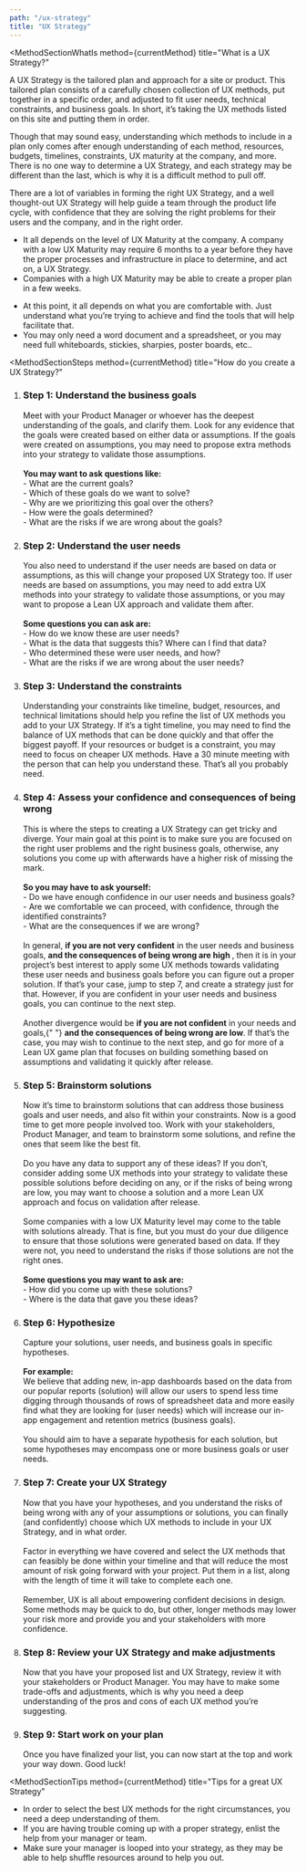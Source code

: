 ```yaml
---
path: "/ux-strategy"
title: "UX Strategy"
---
```






<MethodLayout pageTitle={props.pageContext.frontmatter.title}>
  <SEO title={props.pageContext.frontmatter.title} />

<MethodSectionWhatIs
  method={currentMethod}
  title="What is a UX Strategy?"
>
  <p>
    A UX Strategy is the tailored plan and approach for a site or product. This
    tailored plan consists of a carefully chosen collection of UX methods, put
    together in a specific order, and adjusted to fit user needs, technical
    constraints, and business goals. In short, it’s taking the UX methods listed
    on this site and putting them in order.
  </p>
  <p>
    Though that may sound easy, understanding which methods to include in a plan
    only comes after enough understanding of each method, resources, budgets,
    timelines, constraints, UX maturity at the company, and more. There is no
    one way to determine a UX Strategy, and each strategy may be different than
    the last, which is why it is a difficult method to pull off.
  </p>
  <p>
    There are a lot of variables in forming the right UX Strategy, and a well
    thought-out UX Strategy will help guide a team through the product life
    cycle, with confidence that they are solving the right problems for their
    users and the company, and in the right order.
  </p>
</MethodSectionWhatIs>

<MethodSectionNeeds title="What do you need for a UX Strategy?">
  <MethodSectionNeedsPartial type="time">
    <ul>
      <li>
        It all depends on the level of UX Maturity at the company. A company with a low UX Maturity may require 6 months to a year before they have the proper processes and infrastructure in
        place to determine, and act on, a UX Strategy.
      </li>
      <li>Companies with a high UX Maturity may be able to create a proper plan in a few weeks.</li>
    </ul>
  </MethodSectionNeedsPartial>
  <MethodSectionNeedsPartial type="materials">
    <ul>
      <li>At this point, it all depends on what you are comfortable with. Just understand what you’re trying to achieve and find the tools that will help facilitate that.</li>
      <li>You may only need a word document and a spreadsheet, or you may need full whiteboards, stickies, sharpies, poster boards, etc..</li>
    </ul>

  </MethodSectionNeedsPartial>
</MethodSectionNeeds>

<MethodSectionSteps
  method={currentMethod}
  title="How do you create a UX Strategy?"
>
  <ol>
    <li>
      <h3>Step 1: Understand the business goals</h3>
      Meet with your Product Manager or whoever has the deepest understanding of
      the goals, and clarify them. Look for any evidence that the goals were created
      based on either data or assumptions. If the goals were created on assumptions,
      you may need to propose extra methods into your strategy to validate those
      assumptions.
      <br />
      <br /> <strong>You may want to ask questions like:</strong>
      <br />
      - What are the current goals?
      <br />
      - Which of these goals do we want to solve?
      <br />
      - Why are we prioritizing this goal over the others?
      <br />
      - How were the goals determined?
      <br />- What are the risks if we are wrong about the goals?
    </li>
    <li>
      <h3>Step 2: Understand the user needs</h3>
      You also need to understand if the user needs are based on data or assumptions,
      as this will change your proposed UX Strategy too. If user needs are based
      on assumptions, you may need to add extra UX methods into your strategy to
      validate those assumptions, or you may want to propose a Lean UX approach and
      validate them after.
      <br />
      <br /> <strong>Some questions you can ask are:</strong>
      <br />
      - How do we know these are user needs?
      <br />
      - What is the data that suggests this? Where can I find that data?
      <br />
      - Who determined these were user needs, and how?
      <br />- What are the risks if we are wrong about the user needs?
    </li>
    <li>
      <h3>Step 3: Understand the constraints</h3>
      Understanding your constraints like timeline, budget, resources, and technical
      limitations should help you refine the list of UX methods you add to your UX
      Strategy. If it’s a tight timeline, you may need to find the balance of UX
      methods that can be done quickly and that offer the biggest payoff. If your
      resources or budget is a constraint, you may need to focus on cheaper UX methods.
      Have a 30 minute meeting with the person that can help you understand these.
      That’s all you probably need.
    </li>
    <li>
      <h3>Step 4: Assess your confidence and consequences of being wrong</h3>
      This is where the steps to creating a UX Strategy can get tricky and diverge.
      Your main goal at this point is to make sure you are focused on the right user
      problems and the right business goals, otherwise, any solutions you come up
      with afterwards have a higher risk of missing the mark.
      <br />
      <br /> <strong>So you may have to ask yourself:</strong>
      <br />
      - Do we have enough confidence in our user needs and business goals?
      <br />
      - Are we comfortable we can proceed, with confidence, through the identified
      constraints?
      <br />
      - What are the consequences if we are wrong?
      <br />
      <br />
      In general, <strong>if you are not very confident</strong>
      in the user needs and business goals, <strong>
        and the consequences of being wrong are high
      </strong>
      , then it is in your project’s best interest to apply some UX methods
      towards validating these user needs and business goals before you can
      figure out a proper solution. If that’s your case, jump to step 7, and
      create a strategy just for that. However, if you are confident in your
      user needs and business goals, you can continue to the next step.
      <br />
      <br />
      Another divergence would be <strong>if you are not confident</strong>
      in your needs and goals,{" "}
      <strong>and the consequences of being wrong are low</strong>. If that’s
      the case, you may wish to continue to the next step, and go for more of a
      Lean UX game plan that focuses on building something based on assumptions
      and validating it quickly after release.
    </li>
    <li>
      <h3>Step 5: Brainstorm solutions</h3>
      Now it’s time to brainstorm solutions that can address those business goals
      and user needs, and also fit within your constraints. Now is a good time to
      get more people involved too. Work with your stakeholders, Product Manager,
      and team to brainstorm some solutions, and refine the ones that seem like the
      best fit.
      <br />
      <br />
      Do you have any data to support any of these ideas? If you don’t, consider
      adding some UX methods into your strategy to validate these possible
      solutions before deciding on any, or if the risks of being wrong are low,
      you may want to choose a solution and a more Lean UX approach and focus on
      validation after release.
      <br />
      <br />
      Some companies with a low UX Maturity level may come to the table with solutions
      already. That is fine, but you must do your due diligence to ensure that those
      solutions were generated based on data. If they were not, you need to understand
      the risks if those solutions are not the right ones.
      <br />
      <br /> <strong>Some questions you may want to ask are:</strong>
      <br />
      - How did you come up with these solutions?
      <br />- Where is the data that gave you these ideas?
    </li>
    <li>
      <h3>Step 6: Hypothesize</h3>
      Capture your solutions, user needs, and business goals in specific hypotheses.
      <br />
      <br /> <strong>For example:</strong>
      <br />
      We believe that adding new, in-app dashboards based on the data from our popular
      reports (solution) will allow our users to spend less time digging through
      thousands of rows of spreadsheet data and more easily find what they are looking
      for (user needs) which will increase our in-app engagement and retention metrics
      (business goals).
      <br />
      <br />
      You should aim to have a separate hypothesis for each solution, but some
      hypotheses may encompass one or more business goals or user needs.
    </li>
    <li>
      <h3>Step 7: Create your UX Strategy</h3>
      Now that you have your hypotheses, and you understand the risks of being wrong
      with any of your assumptions or solutions, you can finally (and confidently)
      choose which UX methods to include in your UX Strategy, and in what order.
      <br />
      <br />
      Factor in everything we have covered and select the UX methods that can
      feasibly be done within your timeline and that will reduce the most amount
      of risk going forward with your project. Put them in a list, along with
      the length of time it will take to complete each one.
      <br />
      <br />
      Remember, UX is all about empowering confident decisions in design. Some methods
      may be quick to do, but other, longer methods may lower your risk more and
      provide you and your stakeholders with more confidence.
    </li>
    <li>
      <h3>Step 8: Review your UX Strategy and make adjustments</h3>
      Now that you have your proposed list and UX Strategy, review it with your stakeholders
      or Product Manager. You may have to make some trade-offs and adjustments, which
      is why you need a deep understanding of the pros and cons of each UX method
      you’re suggesting.
    </li>
    <li>
      <h3>Step 9: Start work on your plan</h3>
      Once you have finalized your list, you can now start at the top and work your
      way down. Good luck!
    </li>
  </ol>
</MethodSectionSteps>

<MethodSectionTips
  method={currentMethod}
  title="Tips for a great UX Strategy"
>
  <ul>
    <li>
      In order to select the best UX methods for the right circumstances, you
      need a deep understanding of them.
    </li>
    <li>
      If you are having trouble coming up with a proper strategy, enlist the
      help from your manager or team.
    </li>
    <li>
      Make sure your manager is looped into your strategy, as they may be able
      to help shuffle resources around to help you out.
    </li>
  </ul>
</MethodSectionTips>

<MethodSectionResources method={currentMethod} />

</MethodLayout>
